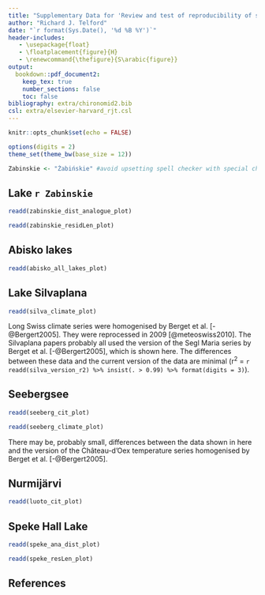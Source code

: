 ```yaml
---
title: "Supplementary Data for 'Review and test of reproducibility of subdecadal resolution palaeoenvironmental reconstructions from microfossil assemblages'"
author: "Richard J. Telford"
date: "`r format(Sys.Date(), '%d %B %Y')`"
header-includes:
   - \usepackage{float}
   - \floatplacement{figure}{H}
   - \renewcommand{\thefigure}{S\arabic{figure}}
output: 
  bookdown::pdf_document2:
    keep_tex: true
    number_sections: false
    toc: false
bibliography: extra/chironomid2.bib
csl: extra/elsevier-harvard_rjt.csl
---
```


```r
knitr::opts_chunk$set(echo = FALSE)

options(digits = 2)
theme_set(theme_bw(base_size = 12))

Zabinskie <- "Żabińskie" #avoid upsetting spell checker with special characters
```

## Lake `r Zabinskie`

```r
readd(zabinskie_dist_analogue_plot)
```

```r
readd(zabinskie_residLen_plot)
```

## Abisko lakes

```r
readd(abisko_all_lakes_plot)
```

## Lake Silvaplana

```r
readd(silva_climate_plot)
```

Long Swiss climate series were homogenised by Berget et al. [-@Bergert2005]. They were reprocessed in 2009 [@meteoswiss2010]. The Silvaplana papers probably all used the version of the Segl Maria series by Berget et al. [-@Bergert2005], which is shown here. The differences between these data and the current version of the data are minimal (r^2^  = `r readd(silva_version_r2) %>% insist(. > 0.99) %>% format(digits = 3)`).

## Seebergsee

```r
readd(seeberg_cit_plot)
```

```r
readd(seeberg_climate_plot)
```

There may be, probably small, differences between the data shown in here and the version of the Château-d'Oex temperature series homogenised by Berget et al. [-@Bergert2005].


## Nurmijärvi

```r
readd(luoto_cit_plot)
```



## Speke Hall Lake

```r
readd(speke_ana_dist_plot)
```

```r
readd(speke_resLen_plot)
```

## References



